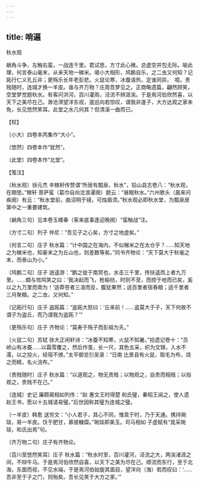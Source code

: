 ```yaml
---
---
---
```

title: 哨遍
---



秋水观





蜗角斗争，左触右蛮，一战连千里。君试思，方寸此心微。总虚空并包无际。喻此理，何言泰山毫末，从来天地一稊米。嗟小大相形，鸠鹏自乐，之二虫又何知？记跖行仁义孔丘非；更殇乐长年老彭悲。火鼠论寒，冰蚕语热，定谁同异。　噫。贵贱随时，连城才换一羊皮。谁与齐万物？庄周吾梦见之。正商略遗篇，翩然顾笑，空堂梦觉题秋水。有客问洪河，百川灌雨，泾流不辨涯涘。于是焉河伯欣然喜，以天下之美尽在己。渺沧溟望洋东视，逡巡向若惊叹，谓我非逢子，大方达观之家未免，长见悠然笑耳。此堂之水几何其？但清溪一曲而已。





【校】


〔小大〕四卷本丙集作“大小”。

〔悠然〕四卷本作“犹然”。

〔此堂〕四卷本作“北堂”。





【笺注】


〔秋水观〕徐元杰 辛稼轩传赞谓“所居有瓢泉、秋水”，铅山县志卷八：“秋水观，在期思。”稼轩 菩萨蛮（葛巾自向沧浪濯阕）题云：“昼眠秋水。”六州歌头（晨来问疾阕）有云：“秋水堂前，曲沼明于镜，可烛眉须。”秋水观必即秋水堂，为瓢泉居第中之一重要建筑。

〔蜗角三句〕见本卷玉楼春（客来底事逢迎晚阕）“蛮触战”注。

〔方寸二句〕列子 仲尼：“吾见子之心矣，方寸之地虚矣。”

〔何言二句〕庄子 秋水篇：“计中国之在海内，不似稊米之在太仓乎？……知天地之为稊米也，知豪末之为丘山也，则差数等矣。”同书齐物论：“天下莫大于秋毫之末，而泰山为小。”

〔鸠鹏二句〕庄子 逍遥游：“鹏之徙于南冥也，水击三千里，抟扶遥而上者九万里。……蜩与鸴鸠笑之曰：‘我决起而飞，枪榆枋，时则不至，而控于地而已矣，奚以之九万里而南为！’适莽苍者三飡而反，腹犹果然；适百里者宿舂粮；适千里者三月聚粮。之二虫，又何知。”

〔记跖行句〕庄子 盗跖篇：“盗跖大怒曰：‘丘来前！……盗莫大于子，天下何故不谓子为盗丘，而乃谓我为盗跖？’”

〔更殇乐句〕庄子 齐物论：“莫寿于殇子而彭祖为夭。”

〔火鼠二句〕苏轼 徐大正闲轩诗：“冰蚕不知寒，火鼠不知暑。”拾遗记卷十：“员峤山有冰蚕……以霜雪覆之，然后作茧，长一尺，其色五采，织为文锦，入水不濡，以之投火，经宿不燎。”太平御览引吴录：“日南 比景县有火鼠，取毛为布，烧之而精，名火浣布。”

〔贵贱随时〕庄子 秋水篇：“以道观之，物无贵贱；以物观之，自贵而相贱；以俗观之，贵贱不在己。”

〔连城〕史记 廉颇蔺相如列传：“赵 惠文王时得楚 和氏璧，秦昭王闻之，使人遗赵王书，愿以十五城请易璧。”后世因称其璧为连城之璧。

〔一羊皮〕韩愈 送穷文：“小人君子，其心不同，惟乖于时，乃于天通。携持琬琰，易一羊皮。饫于肥甘，慕彼糠糜。”琬琰即美玉。司马相如 子虚赋有“晁采琬琰，和氏出焉”句。

〔齐万物二句〕庄子有齐物论。

〔百川至悠然笑耳〕庄子 秋水篇：“秋水时至，百川灌河，泾流之大，两涘渚涯之间，不辩牛马。于是焉河伯欣然自喜，以天下之美为尽在己。顺流而东行，至于北海，东面而视，不见水端，于是焉河伯始旋其面目，望洋向（海）若而叹曰：‘……吾非至于子之门，则殆矣。吾长见笑于大方之家。’”
